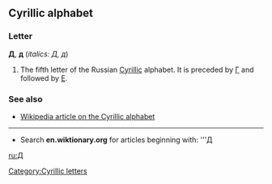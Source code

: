 ==Cyrillic alphabet==
===Letter===
'''Д''', '''д''' (''italics: Д, д'')

# The fifth letter of the Russian [[Cyrillic]] alphabet. It is preceded by [[Г]] and followed by [[Е]].

===See also===
*[[w:Cyrillic alphabet|Wikipedia article on the Cyrillic alphabet]]

----

*Search '''en.wiktionary.org''' for articles beginning with: '''[http://wiktionary.org/w/wiki.phtml?title=Special:Allpages&from=Д Д]

[[ru:Д]]
[[Category:Cyrillic letters]]